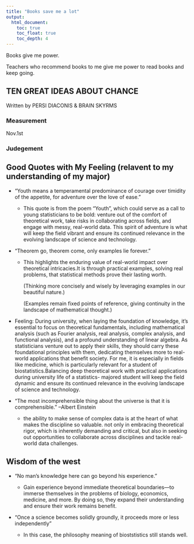 ```yaml
---
title: "Books save me a lot"
output:
  html_document:
    toc: true
    toc_float: true
    toc_depth: 4
---
```


Books give me power.

Teachers who recommend books to me give me power to read books and keep going.

## TEN GREAT IDEAS ABOUT CHANCE
 
 Written by PERSI DIACONIS & BRAIN SKYRMS

### Measurement

Nov.1st

### Judegement

## Good Quotes with My Feeling (relavent to my understanding of my major)

+ "Youth means a temperamental predominance of courage over timidity of the appetite, for adventure over the love of ease."

  - This quote is from the poem "Youth", which could serve as a call to young statisticians to be bold: venture out of the comfort of theoretical work, take risks in collaborating across fields, and engage with messy, real-world data. This spirit of adventure is what will keep the field vibrant and ensure its continued relevance in the evolving landscape of science and technology.

+ "Theorem go, theorem come, only examples lie forever."
      
  - This highlights the enduring value of real-world impact over theoretical intricacies.It is through practical examples, solving real problems, that statistical methods prove their lasting worth.
    
     (Thinking more concisely and wisely by leveraging examples in our beautiful nature.)
     
     (Examples remain fixed points of reference, giving continuity in the landscape of mathematical thought.)
     
- Feeling: During university, when laying the foundation of knowledge, it's essential to focus on theoretical fundamentals, including mathematical analysis (such as Fourier analysis, real analysis, complex analysis, and functional analysis), and a profound understanding of linear algebra. As statisticians venture out to apply their skills, they should carry these foundational principles with them, dedicating themselves more to real-world applications that benefit society. For me, it is especially in fields like medicine, which is particularly relevant for a student of biostatistics.Balancing deep theoretical work with practical applications during university life of a statistics- majored student will keep the field dynamic and ensure its continued relevance in the evolving landscape of science and technology.
     
+ "The most incomprehensible thing about the universe is that it is comprehensible." --Albert Einstein

  - the ability to make sense of complex data is at the heart of what makes the discipline so valuable.    not only in embracing theoretical rigor, which is inherently demanding and critical, but also in seeking out opportunities to collaborate across disciplines and tackle real-world data challenges.



## Wisdom of the west


+ "No man's knowledge here can go beyond his experience."

  - Gain experience beyond immediate theoretical boundaries—to immerse themselves in the problems of biology, economics, medicine, and more. By doing so, they expand their understanding and ensure their work remains benefit.
                  
+ "Once a science becomes solidly groundly, it proceeds more or less independently"

  - In this case, the philosophy meaning of bioststistics still stands well.









